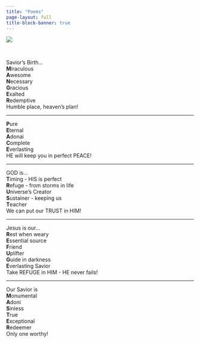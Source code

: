 ```yaml
---
title: "Poems"
page-layout: full
title-block-banner: true
---
```


<img class="circular_image" src=images/gullfoss.jpg>

<br>

Savior's Birth... <br>
**M**iraculous <br>
**A**wesome <br>
**N**ecessary <br>
**G**racious <br>
**E**xalted <br>
**R**edemptive <br>
Humble place, heaven's plan!

<hr>

**P**ure <br>
**E**ternal <br>
**A**donai <br>
**C**omplete <br>
**E**verlasting <br>
HE will keep you in perfect PEACE!

<hr>

GOD is... <br>
**T**iming - HIS is perfect <br>
**R**efuge - from storms in life <br>
**U**niverse's Creator <br> 
**S**ustainer -  keeping us <br>
**T**eacher <br>
We can put our TRUST in HIM!

<hr>

Jesus is our... <br>
**R**est when weary <br>
**E**ssential source <br>
**F**riend <br>
**U**plifter <br>
**G**uide in darkness <br>
**E**verlasting Savior <br>
Take REFUGE in HIM - HE never fails!

<hr>

Our Savior is <br>
**M**onumental <br>
**A**doni <br>
**S**inless <br>
**T**rue <br>
**E**xceptional <br>
**R**edeemer <br>
Only one worthy!

<br>
